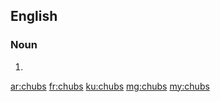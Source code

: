 ==English==

===Noun===
{{head|en}}

# {{plural of|chub}}

[[ar:chubs]]
[[fr:chubs]]
[[ku:chubs]]
[[mg:chubs]]
[[my:chubs]]